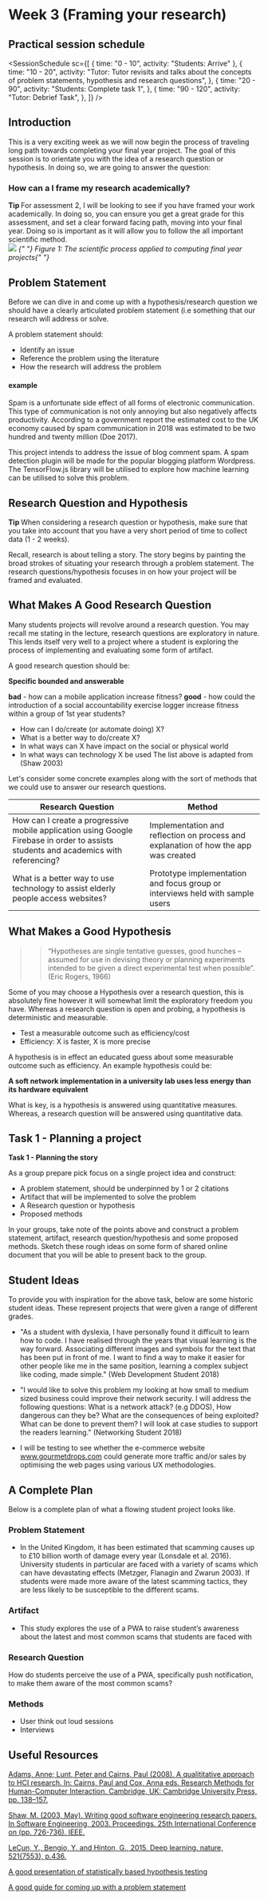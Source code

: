 
# Week 3 (Framing your research)

## Practical session schedule

<SessionSchedule
  sc={[
    { time: "0 - 10", activity: "Students: Arrive" },
    {
      time: "10 - 20",
      activity:
        "Tutor: Tutor revisits and talks about the concepts of problem statements, hypothesis and research questions",
    },
    {
      time: "20 - 90",
      activity: "Students: Complete task 1",
    },
    {
      time: "90 - 120",
      activity: "Tutor: Debrief Task",
    },
  ]}
/>

## Introduction

This is a very exciting week as we will now begin the process of traveling long path towards completing your final year project. The goal of this session is to orientate you with the idea of a research question or hypothesis. In doing so, we are going to answer the question:

### How can a I frame my research academically?

<MuiAlert severity="info">
  <AlertTitle>
    <strong> Tip </strong>
  </AlertTitle>
  For assessment 2, I will be looking to see if you have framed your work academically.
  In doing so, you can ensure you get a great grade for this assessment, and set
  a clear forward facing path, moving into your final year. Doing so is important
  as it will allow you to follow the all important scientific method.
</MuiAlert>

<br />

<img src="https://firebasestorage.googleapis.com/v0/b/computing-notes/o/images%2Fresearch-process.png?alt=media&token=ce597573-0444-45cf-9666-80645403848e" />

<em>
  {" "}
  Figure 1: The scientific process applied to computing final year projects{" "}
</em>

## Problem Statement

Before we can dive in and come up with a hypothesis/research question we should have a clearly articulated problem statement (i.e something that our research will address or solve.

A problem statement should:

- Identify an issue
- Reference the problem using the literature
- How the research will address the problem

#### example

Spam is a unfortunate side effect of all forms of electronic communication. This type of communication is not only annoying but also negatively affects productivity. According to a government report the estimated cost to the UK economy caused by spam communication in 2018 was estimated to be two hundred and twenty million (Doe 2017).

This project intends to address the issue of blog comment spam. A spam detection plugin will be made for the popular blogging platform Wordpress. The TensorFlow.js library will be utilised to explore how machine learning can be utilised to solve this problem.

## Research Question and Hypothesis

<MuiAlert severity="info">
  <AlertTitle>
    <strong> Tip </strong>
  </AlertTitle>
  When considering a research question or hypothesis, make sure that you take into
  account that you have a very short period of time to collect data (1 - 2 weeks).
</MuiAlert>

Recall, research is about telling a story. The story begins by painting the broad strokes of situating your research through a problem statement. The research questions/hypothesis focuses in on how your project will be framed and evaluated.

## What Makes A Good Research Question

Many students projects will revolve around a research question. You may recall me stating in the lecture, research questions are exploratory in nature. This lends itself very well to a project where a student is exploring the process of implementing and evaluating some form of artifact.

A good research question should be:

**Specific bounded and answerable**

**bad** - how can a mobile application increase fitness?
**good** - how could the introduction of a social accountability exercise logger increase fitness within a group of 1st year students?

- How can I do/create (or automate doing) X?
- What is a better way to do/create X?
- In what ways can X have impact on the social or physical world
- In what ways can technology X be used The list above is adapted from (Shaw 2003)

Let's consider some concrete examples along with the sort of methods that we could use to answer our research questions.

| Research Question                                                                                                                    | Method                                                                              |
| ------------------------------------------------------------------------------------------------------------------------------------ | ----------------------------------------------------------------------------------- |
| How can I create a progressive mobile application using Google Firebase in order to assists students and academics with referencing? | Implementation and reflection on process and explanation of how the app was created |
| What is a better way to use technology to assist elderly people access websites?                                                     | Prototype implementation and focus group or interviews held with sample users       |

## What Makes a Good Hypothesis

> > “Hypotheses are single tentative guesses, good hunches – assumed for use in devising theory or planning experiments intended to be given a direct experimental test when possible”. (Eric Rogers, 1966)

Some of you may choose a Hypothesis over a research question, this is absolutely fine however it will somewhat limit the exploratory freedom you have. Whereas a research question is open and probing, a hypothesis is deterministic and measurable.

- Test a measurable outcome such as efficiency/cost
- Efficiency: X is faster, X is more precise

A hypothesis is in effect an educated guess about some measurable outcome such as efficiency. An example hypothesis could be:

**A soft network implementation in a university lab uses less energy than its hardware equivalent**

What is key, is a hypothesis is answered using quantitative measures. Whereas, a research question will be answered using quantitative data.

## Task 1 - Planning a project

<MuiAlert severity="success">
  <AlertTitle>
    <strong> Task 1 - Planning the story</strong>
  </AlertTitle>


As a group prepare pick focus on a single project idea and construct:

- A problem statement, should be underpinned by 1 or 2 citations
- Artifact that will be implemented to solve the problem
- A Research question or hypothesis
- Proposed methods

In your groups, take note of the points above and construct a problem statement, artifact, research question/hypothesis and some proposed methods. Sketch these rough ideas on some form of shared online document that you will be able to present back to the group.

</MuiAlert>


## Student Ideas

To provide you with inspiration for the above task, below are some historic student ideas. These represent projects that were given a range of different grades.

- "As a student with dyslexia, I have personally found it difficult to learn how to code. I have realised through the years that visual learning is the way forward. Associating different images and symbols for the text that has been put in front of me. I want to find a way to make it easier for other people like me in the same position, learning a complex subject like coding, made simple." (Web Development Student 2018)

- "I would like to solve this problem my looking at how small to medium sized business could improve their network security. I will address the following questions: What is a network attack? (e.g DDOS), How dangerous can they be? What are the consequences of being exploited? What can be done to prevent them? I will look at case studies to support the readers learning." (Networking Student 2018)

- I will be testing to see whether the e-commerce website www.gourmetdrops.com could generate more traffic and/or sales by optimising the web pages using various UX methodologies.

## A Complete Plan

Below is a complete plan of what a flowing student project looks like.

### Problem Statement

- In the United Kingdom, it has been estimated that scamming causes up to £10 billion worth of damage every year (Lonsdale et al. 2016). University students in particular are faced with a variety of scams which can have devastating effects (Metzger, Flanagin and Zwarun 2003). If students were made more aware of the latest scamming tactics, they are less likely to be susceptible to the different scams.

### Artifact

- This study explores the use of a PWA to raise student’s awareness about the latest and most common scams that students are faced with

### Research Question

How do students perceive the use of a PWA, specifically push notification, to make them aware of the most common scams?

### Methods

- User think out loud sessions
- Interviews

## Useful Resources

[Adams, Anne; Lunt, Peter and Cairns, Paul (2008). A qualititative approach to HCI research. In: Cairns,
Paul and Cox, Anna eds. Research Methods for Human-Computer Interaction. Cambridge, UK: Cambridge University
Press, pp. 138–157.](http://oro.open.ac.uk/11911/3/9780521870122c07_p138-157.pdf)

[Shaw, M. (2003, May). Writing good software engineering research papers. In Software Engineering, 2003. Proceedings. 25th International Conference on (pp. 726-736). IEEE.](http://www.cis.famu.edu/~cen5055joe/Administrative/HowToWrite_ResearchPaper.pdf)

[LeCun, Y., Bengio, Y. and Hinton, G., 2015. Deep learning. nature, 521(7553), p.436.](https://creativecoding.soe.ucsc.edu/courses/cs523/slides/week3/DeepLearning_LeCun.pdf)

[A good presentation of statistically based hypothesis testing ](http://www.sci.utah.edu/~arpaiva/classes/UT_ece3530/hypothesis_testing.pdf)

[A good guide for coming up with a problem statement](https://education.nova.edu/Resources/uploads/app/35/files/arc_doc/from_problem_statement_to_research_questions.pdf)
